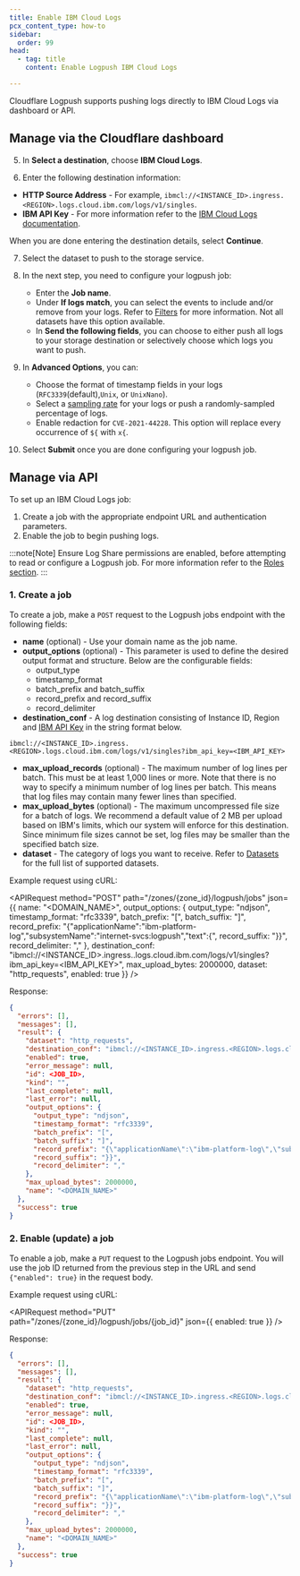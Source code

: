 ```yaml
---
title: Enable IBM Cloud Logs
pcx_content_type: how-to
sidebar:
  order: 99
head:
  - tag: title
    content: Enable Logpush IBM Cloud Logs

---
```



Cloudflare Logpush supports pushing logs directly to IBM Cloud Logs via dashboard or API.

## Manage via the Cloudflare dashboard

<Render file="enable-logpush-job" />

5. In **Select a destination**, choose **IBM Cloud Logs**.

6. Enter the following destination information:

- **HTTP Source Address** - For example, `ibmcl://<INSTANCE_ID>.ingress.<REGION>.logs.cloud.ibm.com/logs/v1/singles`. 
- **IBM API Key** - For more information refer to the [IBM Cloud Logs documentation](https://cloud.ibm.com/docs/cloud-logs).

When you are done entering the destination details, select **Continue**.

7. Select the dataset to push to the storage service.

8. In the next step, you need to configure your logpush job:
   * Enter the **Job name**.
   * Under **If logs match**, you can select the events to include and/or remove from your logs. Refer to [Filters](/logs/logpush/logpush-job/filters/) for more information. Not all datasets have this option available.
   * In **Send the following fields**, you can choose to either push all logs to your storage destination or selectively choose which logs you want to push.

9. In **Advanced Options**, you can:
   * Choose the format of timestamp fields in your logs (`RFC3339`(default),`Unix`, or `UnixNano`).
   * Select a [sampling rate](/logs/logpush/logpush-job/api-configuration/#sampling-rate) for your logs or push a randomly-sampled percentage of logs.
   * Enable redaction for `CVE-2021-44228`. This option will replace every occurrence of `${` with `x{`.

10. Select **Submit** once you are done configuring your logpush job.

## Manage via API

To set up an IBM Cloud Logs job:

1. Create a job with the appropriate endpoint URL and authentication parameters.
2. Enable the job to begin pushing logs.

:::note[Note]
Ensure Log Share permissions are enabled, before attempting to read or configure a Logpush job. For more information refer to the [Roles section](/logs/logpush/permissions/#roles).
:::

### 1. Create a job

To create a job, make a `POST` request to the Logpush jobs endpoint with the following fields:

- **name** (optional) - Use your domain name as the job name.
- **output_options** (optional) - This parameter is used to define the desired output format and structure. Below are the configurable fields:
    - output_type
    - timestamp_format
    - batch_prefix and batch_suffix
    - record_prefix and record_suffix
    - record_delimiter
- **destination_conf** - A log destination consisting of Instance ID, Region and [IBM API Key](https://cloud.ibm.com/docs/account?topic=account-iamtoken_from_apikey) in the string format below.

`ibmcl://<INSTANCE_ID>.ingress.<REGION>.logs.cloud.ibm.com/logs/v1/singles?ibm_api_key=<IBM_API_KEY>`

- **max_upload_records** (optional) - The maximum number of log lines per batch. This must be at least 1,000 lines or more. Note that there is no way to specify a minimum number of log lines per batch. This means that log files may contain many fewer lines than specified.
- **max_upload_bytes** (optional) - The maximum uncompressed file size for a batch of logs. We recommend a default value of 2 MB per upload based on IBM's limits, which our system will enforce for this destination. Since minimum file sizes cannot be set, log files may be smaller than the specified batch size.
- **dataset** - The category of logs you want to receive. Refer to [Datasets](/logs/logpush/logpush-job/datasets/) for the full list of supported datasets.

Example request using cURL:

<APIRequest
  method="POST"
  path="/zones/{zone_id}/logpush/jobs"
  json={{
    name: "<DOMAIN_NAME>",
    output_options: {
      output_type: "ndjson",
      timestamp_format: "rfc3339",
      batch_prefix: "[",
      batch_suffix: "]",
      record_prefix: "{\"applicationName\":\"ibm-platform-log\",\"subsystemName\":\"internet-svcs:logpush\",\"text\":{",
      record_suffix: "}}",
      record_delimiter: ","
    },
    destination_conf: "ibmcl://<INSTANCE_ID>.ingress.<REGION>.logs.cloud.ibm.com/logs/v1/singles?ibm_api_key=<IBM_API_KEY>",
    max_upload_bytes: 2000000,
    dataset: "http_requests",
    enabled: true
  }}
/>

Response:

```json
{
  "errors": [],
  "messages": [],
  "result": {
    "dataset": "http_requests",
    "destination_conf": "ibmcl://<INSTANCE_ID>.ingress.<REGION>.logs.cloud.ibm.com/logs/v1/singles?ibm_api_key=<IBM_API_KEY>",
    "enabled": true,
    "error_message": null,
    "id": <JOB_ID>,
    "kind": "",
    "last_complete": null,
    "last_error": null,
    "output_options": {
      "output_type": "ndjson",
      "timestamp_format": "rfc3339",
      "batch_prefix": "[",
      "batch_suffix": "]",
      "record_prefix": "{\"applicationName\":\"ibm-platform-log\",\"subsystemName\":\"internet-svcs:logpush\",\"text\":{",
      "record_suffix": "}}",
      "record_delimiter": ","
    },
    "max_upload_bytes": 2000000,
    "name": "<DOMAIN_NAME>"
  },
  "success": true
}
```

### 2. Enable (update) a job

To enable a job, make a `PUT` request to the Logpush jobs endpoint. You will use the job ID returned from the previous step in the URL and send `{"enabled": true}` in the request body.

Example request using cURL:

<APIRequest
  method="PUT"
  path="/zones/{zone_id}/logpush/jobs/{job_id}"
  json={{
    enabled: true
  }}
/>

Response:

```json
{
  "errors": [],
  "messages": [],
  "result": {
    "dataset": "http_requests",
    "destination_conf": "ibmcl://<INSTANCE_ID>.ingress.<REGION>.logs.cloud.ibm.com/logs/v1/singles?ibm_api_key=<IBM_API_KEY>",
    "enabled": true,
    "error_message": null,
    "id": <JOB_ID>,
    "kind": "",
    "last_complete": null,
    "last_error": null,
    "output_options": {
      "output_type": "ndjson",
      "timestamp_format": "rfc3339",
      "batch_prefix": "[",
      "batch_suffix": "]",
      "record_prefix": "{\"applicationName\":\"ibm-platform-log\",\"subsystemName\":\"internet-svcs:logpush\",\"text\":{",
      "record_suffix": "}}",
      "record_delimiter": ","
    },
    "max_upload_bytes": 2000000,
    "name": "<DOMAIN_NAME>"
  },
  "success": true
}
```